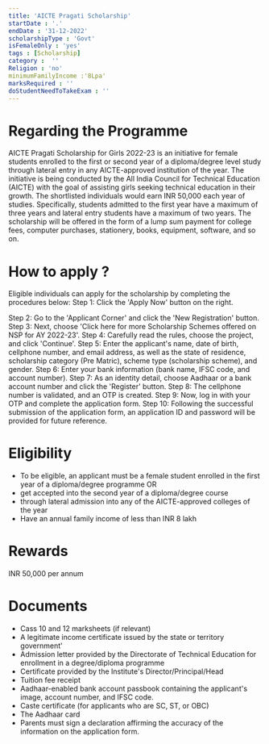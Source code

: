 ```yaml
---
title: 'AICTE Pragati Scholarship'
startDate : '.'
endDate : '31-12-2022'
scholarshipType : 'Govt'
isFemaleOnly : 'yes'
tags : [Scholarship]
category :  ''
Religion : 'no'
minimumFamilyIncome :'8Lpa'
marksRequired : ''
doStudentNeedToTakeExam : ''
---
```




# Regarding the Programme
AICTE Pragati Scholarship for Girls 2022-23 is an initiative for female students enrolled to the first or second year of a diploma/degree level study through lateral entry in any AICTE-approved institution of the year. 
The initiative is being conducted by the All India Council for Technical Education (AICTE) with the goal of assisting girls seeking technical education in their growth.
The shortlisted individuals would earn INR 50,000 each year of studies.
Specifically, students admitted to the first year have a maximum of three years and lateral entry students have a maximum of two years. 
The scholarship will be offered in the form of a lump sum payment for college fees, computer purchases, stationery, books, equipment, software, and so on. 





# How to apply ?
Eligible individuals can apply for the scholarship by completing the procedures below: Step 1: Click the 'Apply Now' button on the right. 

Step 2: Go to the 'Applicant Corner' and click the 'New Registration' button.
Step 3: Next, choose 'Click here for more Scholarship Schemes offered on NSP for AY 2022-23'.
Step 4: Carefully read the rules, choose the project, and click 'Continue'. 
Step 5: Enter the applicant's name, date of birth, cellphone number, and email address, as well as the state of residence, scholarship category (Pre Matric), scheme type (scholarship scheme), and gender.
Step 6: Enter your bank information (bank name, IFSC code, and account number).
Step 7: As an identity detail, choose Aadhaar or a bank account number and click the 'Register' button.
Step 8: The cellphone number is validated, and an OTP is created.
Step 9: Now, log in with your OTP and complete the application form.
Step 10: Following the successful submission of the application form, an application ID and password will be provided for future reference.


# Eligibility
 - To be eligible, an applicant must be a female student enrolled in the first year of a diploma/degree programme OR
 - get accepted into the second year of a diploma/degree course 
 - through lateral admission into any of the AICTE-approved colleges of the year
 - Have an annual family income of less than INR 8 lakh

# Rewards

INR 50,000 per annum

# Documents

 - Cass 10 and 12 marksheets (if relevant)
 - A legitimate income certificate issued by the state or territory government'
 - Admission letter provided by the Directorate of Technical Education for enrollment in a degree/diploma programme
 - Certificate provided by the Institute's Director/Principal/Head
 - Tuition fee receipt
 - Aadhaar-enabled bank account passbook containing the applicant's image, account number, and IFSC code.
 - Caste certificate (for applicants who are SC, ST, or OBC)
 - The Aadhaar card
 - Parents must sign a declaration affirming the accuracy of the information on the application form. 


